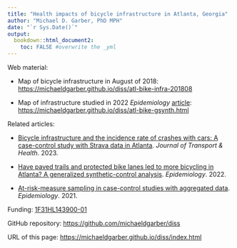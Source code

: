 ```yaml
---
title: "Health impacts of bicycle infrastructure in Atlanta, Georgia"
author: "Michael D. Garber, PhD MPH"
date: "`r Sys.Date()`"
output: 
  bookdown::html_document2:
    toc: FALSE #overwrite the _yml
---
```


Web material:

-   Map of bicycle infrastructure in August of 2018: <https://michaeldgarber.github.io/diss/atl-bike-infra-201808>

-   Map of infrastructure studied in 2022 *Epidemiology* [article](https://journals.lww.com/epidem/abstract/2022/07000/have_paved_trails_and_protected_bike_lanes_led_to.7.aspx): <https://michaeldgarber.github.io/diss/atl-bike-gsynth.html>



Related articles:

-   [Bicycle infrastructure and the incidence rate of crashes with cars: A case-control study with Strava data in Atlanta](https://www.sciencedirect.com/science/article/abs/pii/S2214140523001056). *Journal of Transport & Health*. 2023.

-   [Have paved trails and protected bike lanes led to more bicycling in Atlanta? A generalized synthetic-control analysis](https://journals.lww.com/epidem/abstract/2022/07000/have_paved_trails_and_protected_bike_lanes_led_to.7.aspx). *Epidemiology*. 2022.

-   [At-risk-measure sampling in case-control studies with aggregated data](https://journals.lww.com/epidem/fulltext/2021/01000/at_risk_measure_sampling_in_case_control_studies.14.aspx). *Epidemiology*. 2021.

Funding: [1F31HL143900-01](https://reporter.nih.gov/project-details/9611122)

GitHub repository: <https://github.com/michaeldgarber/diss>

URL of this page: <https://michaeldgarber.github.io/diss/index.html>

